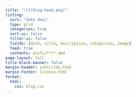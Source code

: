 ```yaml
---
title: "![](blog-head.png)"
listing:
  sort: "date desc"
  type: grid
  categories: true
  sort-ui: false
  filter-ui: false
  fields: [date, title, description, categories, image]
  feed: true
  contents: posts/**/*.qmd
page-layout: full
title-block-banner: false
margin-header: subscribe.html
margin-footer: licence.html
format:
  html:
    css: blog.css
---
```





